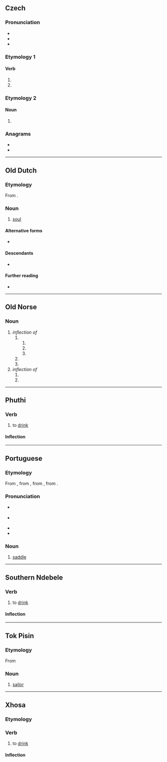 {{also|Sela|sèlā}}
==Czech==

===Pronunciation===
* {{cs-IPA}}
* {{rhymes|ɛla|lang=cs}}
* {{hyphenation|se|la|lang=cs}}

===Etymology 1===

====Verb====
{{head|cs|verb form}}

# {{inflection of|cs|sít||f|s|past|participle}}
# {{inflection of|cs|sít||n|p|past|participle}}

===Etymology 2===

====Noun====
{{head|cs|noun form}}

# {{inflection of|cs|selo||gen|s|;|nom//acc//voc|p}}

===Anagrams===
* {{l|cs|Elsa}}
* {{l|cs|lesa}}

----

==Old Dutch==

===Etymology===
From {{inh|odt|gem-pro|*saiwalō}}.

===Noun===
{{odt-noun|head=sēla|f}}

# [[soul]]
#: {{quote|odt|Irlosin sol an frithe '''sela''' mina fan then thia ginacont mi, wanda under managon he was mit mi.|He shall deliver in peace my '''soul''' from those who attack me, for amongst many he was with me.}}

====Alternative forms====
* {{l|odt|siela}}

====Descendants====
* {{desctree|dum|siele}}

====Further reading====
* {{R:ONW|3958|siela}}

----

==Old Norse==

===Noun===
{{head|non|noun form}}

# ''inflection of'' {{m|non|seli|g=m||harness}}
## {{inflection of|non|seli||obl|s|indef}}
### {{inflection of|non|seli||acc|s|indef}}
### {{inflection of|non|seli||dat|s|indef}}
### {{inflection of|non|seli||gen|s|indef}}
## {{inflection of|non|seli||acc|p|indef}}
## {{inflection of|non|seli||gen|p|indef}}
# ''inflection of'' {{m|non|selr|g=m||seal}}
## {{inflection of|non|selr||acc|p|indef}}
## {{inflection of|non|selr||gen|p|indef}}

----

==Phuthi==

===Verb===
{{bnt-phu-verb|séla}}

# to [[drink]]

====Inflection====
{{rfinfl|bnt-phu|verb}}

----

==Portuguese==

===Etymology===
From {{inh|pt|roa-opt|sela}}, from {{inh|pt|la|sella}}, from {{inh|pt|itc-pro|*sedlā}}, from {{der|pt|ine-pro|*sed-}}.

===Pronunciation===
* {{a|Brazil}} {{IPA|/ˈsɛ.la/|lang=pt}}
* {{a|PT}} {{IPA|/ˈsɛ.lɐ/|lang=pt}}
* {{homophones|lang=pt|cela}}
* {{hyphenation|se|la|lang=pt}}

===Noun===
{{pt-noun|f}}

# [[saddle]]

----

==Southern Ndebele==

===Verb===
{{nr-verb|séla}}

# to [[drink]]

====Inflection====
{{rfinfl|nr|verb}}

----

==Tok Pisin==

===Etymology===
From {{etyl|en|tpi}} {{m|en|sailor}}

===Noun===
{{head|tpi|noun}}

# [[sailor]]

----

==Xhosa==

===Etymology===
{{rfe|xh}}

===Verb===
{{xh-verb|séla}}

# {{lb|xh|transitive}} to [[drink]]

====Inflection====
{{rfinfl|xh|verb}}